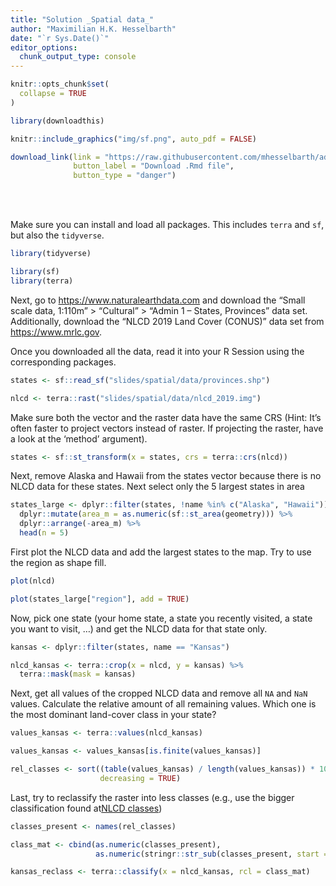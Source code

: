 ```yaml
---
title: "Solution _Spatial data_"
author: "Maximilian H.K. Hesselbarth"
date: "`r Sys.Date()`"
editor_options: 
  chunk_output_type: console
---
```


```r
knitr::opts_chunk$set(
  collapse = TRUE
)

library(downloadthis)
```

```r
knitr::include_graphics("img/sf.png", auto_pdf = FALSE)
```

```r
download_link(link = "https://raw.githubusercontent.com/mhesselbarth/advanced-r-workshop/main/solution_spatial.Rmd",
              button_label = "Download .Rmd file", 
              button_type = "danger")
```

<br><br>

Make sure you can install and load all packages. This includes `terra` and `sf`, but also the `tidyverse`.

```r
library(tidyverse)

library(sf)
library(terra)
```

Next, go to [https://www.naturalearthdata.com](https://www.naturalearthdata.com) and download the "Small scale data, 1:110m" > "Cultural" > "Admin 1 – States, Provinces" data set. Additionally, download the 
"NLCD 2019 Land Cover (CONUS)" data set from [https://www.mrlc.gov](https://www.mrlc.gov). 

Once you downloaded all the data, read it into your R Session using the corresponding packages.

```r
states <- sf::read_sf("slides/spatial/data/provinces.shp")

nlcd <- terra::rast("slides/spatial/data/nlcd_2019.img")
```

Make sure both the vector and the raster data have the same CRS (Hint: It's often faster to project vectors instead of raster. If projecting the raster, have a look at the 'method' argument).

```r
states <- sf::st_transform(x = states, crs = terra::crs(nlcd))
```

Next, remove Alaska and Hawaii from the states vector because there is no NLCD data for these states. Next select only the 5 largest states in area

```r
states_large <- dplyr::filter(states, !name %in% c("Alaska", "Hawaii")) %>% 
  dplyr::mutate(area_m = as.numeric(sf::st_area(geometry))) %>% 
  dplyr::arrange(-area_m) %>% 
  head(n = 5)
```

First plot the NLCD data and add the largest states to the map. Try to use the region as shape fill.

```r
plot(nlcd)

plot(states_large["region"], add = TRUE)
```

Now, pick one state (your home state, a state you recently visited, a state you want to visit, ...) and get the NLCD data for that state only.

```r
kansas <- dplyr::filter(states, name == "Kansas")

nlcd_kansas <- terra::crop(x = nlcd, y = kansas) %>% 
  terra::mask(mask = kansas)
```

Next, get all values of the cropped NLCD data and remove all `NA` and `NaN` values. Calculate the relative amount of all remaining values. Which one is the most dominant land-cover class in your state?

```r
values_kansas <- terra::values(nlcd_kansas)

values_kansas <- values_kansas[is.finite(values_kansas)]

rel_classes <- sort((table(values_kansas) / length(values_kansas)) * 100, 
                    decreasing = TRUE)
```

Last, try to reclassify the raster into less classes (e.g., use the bigger classification found at[NLCD classes](https://www.mrlc.gov/data/legends/national-land-cover-database-class-legend-and-description))

```r
classes_present <- names(rel_classes)

class_mat <- cbind(as.numeric(classes_present), 
                   as.numeric(stringr::str_sub(classes_present, start = 1, end = 1)))

kansas_reclass <- terra::classify(x = nlcd_kansas, rcl = class_mat)
```
